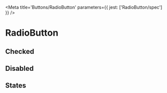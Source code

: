 

<Meta title='Buttons/RadioButton' parameters={{ jest: ['RadioButton/spec'] }} />

# RadioButton

<Canvas>
  <Story name='Default'>
    <RadioButton onChange={action('change')} />
  </Story>
</Canvas>

<ArgsTable of={RadioButton} />

## Checked

<Canvas>
  <Story name='Checked'>
    <RadioButton checked onChange={action('change')} />
  </Story>
</Canvas>

## Disabled

<Canvas>
  <Story name='Disabled'>
    <RadioButton disabled />
  </Story>
</Canvas>

## States

<Story name='States'>
  <PropsVariationSection
    component={RadioButton}
    common={{ onChange: action('change') }}
    xAxis={{
      checked: { checked: true },
      unchecked: { checked: false },
    }}
    yAxis={{
      default: {},
      hover: { className: 'is-hovered' },
      active: { className: 'is-active' },
      focus: { className: 'is-focused' },
      disabled: { disabled: true },
    }}
  />
</Story>
